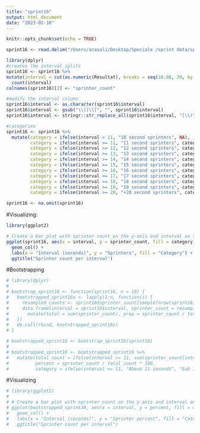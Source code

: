 ```yaml
---
title: "sprint16"
output: html_document
date: "2023-02-16"
---
```


```r
knitr::opts_chunk$set(echo = TRUE)
```

```r

sprint16 <- read.delim("/Users/anasali/Desktop/Speciale /sprint data/sprint16b.txt", header = TRUE, sep = ",")

library(dplyr)
#creates the interval splits
sprint16 <- sprint16 %>% 
mutate(interval = cut(as.numeric(Resultat), breaks = seq(10.00, 30, by = 0.1), include.lowest = FALSE)) %>% 
  count(interval) 
colnames(sprint16)[2] <- "sprinter_count"

#modify the interval column
sprint16$interval <- as.character(sprint16$interval)
sprint16$interval <- gsub("\\(|\\]", "", sprint16$interval)
sprint16$interval <- stringr::str_replace_all(sprint16$interval, "[\\(\\),]", "-")

#categories
sprint16 <- sprint16 %>% 
  mutate(category = ifelse(interval < 11, "10 second sprinters", NA),
         category = ifelse(interval >= 11, "11 second sprinters", category),
         category = ifelse(interval >= 12, "12 second sprinters", category),
         category = ifelse(interval >= 13, "13 second sprinters", category),
         category = ifelse(interval >= 14, "14 second sprinters", category),
         category = ifelse(interval >= 15, "15 second sprinters", category),
         category = ifelse(interval >= 16, "16 second sprinters", category),
         category = ifelse(interval >= 17, "17 second sprinters", category),
         category = ifelse(interval >= 18, "18 second sprinters", category),
         category = ifelse(interval >= 19, "19 second sprinters", category),
         category = ifelse(interval >= 20, "+20 second sprinters", category))

sprint16 <- na.omit(sprint16)
```

#Visualizing:
```r
library(ggplot2)

# Create a bar plot with sprinter count on the y-axis and interval on the x-axis
ggplot(sprint16, aes(x = interval, y = sprinter_count, fill = category)) +
  geom_col() +
  labs(x = "Interval (seconds)", y = "Sprinters", fill = "Category") +
  ggtitle("Sprinter count per interval")
```

#Bootstrapping
```r
# library(dplyr)
# 
# bootstrap_sprint16 <- function(sprint16, n = 10) {
#   bootstrapped_sprint16s <- lapply(1:n, function(i) {
#     resampled_counts <- sprint16$sprinter_count[sample(nrow(sprint16), replace = TRUE)]
#     data.frame(interval = sprint16$interval, sprinter_count = resampled_counts) %>% 
#       mutate(total = sum(sprinter_count), prop = sprinter_count / total)
#   })
#   do.call(rbind, bootstrapped_sprint16s)
# }

# bootstrapped_sprint16 <- bootstrap_sprint16(sprint16)
# 
# bootstrapped_sprint16 <- bootstrapped_sprint16 %>% 
#   mutate(total_count = ifelse(interval >= 11, sum(sprinter_count[interval >= 11]), sum(sprinter_count[interval < 11])),
#          percent = sprinter_count / total_count * 100,
#          category = ifelse(interval >= 11, "Above 11 seconds", "Sub 11 seconds"))

```

#Visualizing

```r
# library(ggplot2)
# 
# # Create a bar plot with sprinter count on the y-axis and interval on the x-axis
# ggplot(bootstrapped_sprint16, aes(x = interval, y = percent, fill = category)) +
#   geom_col() +
#   labs(x = "Interval (seconds)", y = "Sprinter percent", fill = "Category") +
#   ggtitle("Sprinter count per interval")


```



